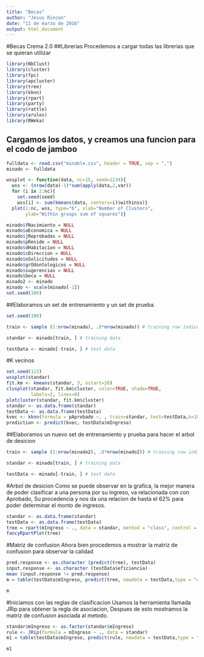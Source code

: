 ```yaml
---
title: "Becas"
author: "Jesus Rincon"
date: "11 de marzo de 2016"
output: html_document
---
```

#Becas Crema 2.0
##Librerias
Procedemos a cargar todas las librerias que se quieran utilizar

```r
library(NbClust)
library(cluster) 
library(fpc)
library(apcluster)
library(tree)
library(kknn)
library(rpart)
library(party)
library(rattle)
library(arules)
library(RWeka)
```
## Cargamos los datos, y creamos una funcion para el codo de jamboo

```r
fulldata <- read.csv("minable.csv", header = TRUE, sep = ",")
minado <- fulldata

wssplot <- function(data, nc=15, seed=1234){
  wss <- (nrow(data)-1)*sum(apply(data,2,var))
  for (i in 2:nc){
    set.seed(seed)
    wss[i] <- sum(kmeans(data, centers=i)$withinss)}
  plot(1:nc, wss, type="b", xlab="Number of Clusters",
       ylab="Within groups sum of squares")}

minado$fNacimiento = NULL
minado$aEconomica = NULL
minado$jReprobadas = NULL
minado$pReside = NULL
minado$dHabitacion = NULL
minado$cDireccion = NULL
minado$oSolicitudes = NULL
minado$grOdontologicos = NULL
minado$sugerencias = NULL
minado$beca = NULL 
minado2 <- minado
minado <- scale(minado[-1])
set.seed(100)

```
##Elaboramos un set de entrenamiento y un set de prueba.
```r
set.seed(100)

train <- sample (1:nrow(minado), .8*nrow(minado)) # training row indices

standar <- minado[train, ] # training data

testData <- minado[-train, ] # test data

```
#K vecinos 

```r

set.seed(123)
wssplot(standar)
fit.km <- kmeans(standar, 3, nstart=20) 
clusplot(standar, fit.km$cluster, color=TRUE, shade=TRUE, 
         labels=2, lines=0)
plotcluster(standar, fit.km$cluster)
standar <- as.data.frame(standar)
testData <- as.data.frame(testData)
kvec <- kknn(formula = pAprobado ~. , train=standar, test=testData,k=10)
prediction <- predict(kvec, testData$mIngreso)

```
##Elaboramos un nuevo set de entrenamiento y prueba para hacer el arbol de desicion

```r
train <- sample (1:nrow(minado2), .8*nrow(minado2)) # training row indices

standar <- minado[train, ] # training data

testData <- minado[-train, ] # test data
```
#Arbol de desicion
Como se puede observar en la grafica, la mejor manera de poder clasificar a una persona por su ingreso, va relacionada con con Aprobado, Su procedencia y nos da una relacion de hasta el 62% para poder determinar el monto de ingresos.

```r
standar <- as.data.frame(standar)
testData <- as.data.frame(testData)
tree = rpart(mIngreso ~ ., data = standar, method = "class", control = rpart.control(minsplit = 10, cp = 0.001, maxdepth = 3))
fancyRpartPlot(tree)
```
#Matriz de confusion
Ahora bien procedemos a mostrar la matriz de confusion para observar la calidad

```r

pred.response <- as.character (predict(tree), testData)
input.response <- as.character (testData$eficiencia)
mean (input.response != pred.response)
m = table(testData$mIngreso, predict(tree, newdata = testData,type = "class"))

m
```
#Iniciamos con las reglas de clasificacion
Usamos la herramienta llamada JRip para obtener la regla de asociacion, Despues de esto mostramos la matriz de confusion asociada al metodo.
```r

standar$mIngreso <- as.factor(standar$mIngreso)
rule <- JRip(formula = mIngreso ~ ., data = standar)
m1 = table(testData$mIngreso, predict(rule, newdata = testData,type = "class"))

m1
```
